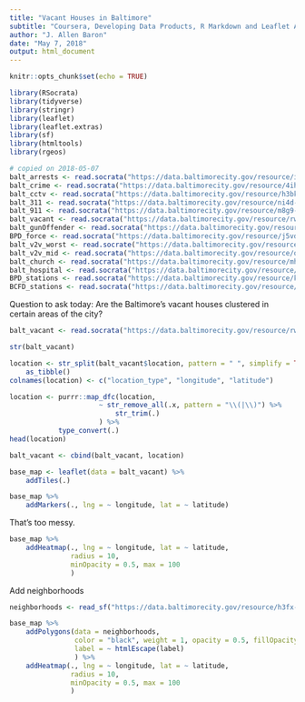 ```yaml
---
title: "Vacant Houses in Baltimore"
subtitle: "Coursera, Developing Data Products, R Markdown and Leaflet Assignment (Wk 2)"
author: "J. Allen Baron"
date: "May 7, 2018"
output: html_document
---
```


```r
knitr::opts_chunk$set(echo = TRUE)
```

```r
library(RSocrata)
library(tidyverse)
library(stringr)
library(leaflet)
library(leaflet.extras)
library(sf)
library(htmltools)
library(rgeos)
```

```r
# copied on 2018-05-07
balt_arrests <- read.socrata("https://data.baltimorecity.gov/resource/icjs-e3jg.csv")
balt_crime <- read.socrata("https://data.baltimorecity.gov/resource/4ih5-d5d5.csv")
balt_cctv <- read.socrata("https://data.baltimorecity.gov/resource/h3bk-xcnf.csv")
balt_311 <- read.socrata("https://data.baltimorecity.gov/resource/ni4d-8w7k.csv")
balt_911 <- read.socrata("https://data.baltimorecity.gov/resource/m8g9-abgb.csv")
balt_vacant <- read.socrata("https://data.baltimorecity.gov/resource/rw5h-nvv4.csv")
balt_gunOffender <- read.socrata("https://data.baltimorecity.gov/resource/vgtq-a93m.csv")
BPD_force <- read.socrata("https://data.baltimorecity.gov/resource/j5vd-se44.csv")
balt_v2v_worst <- read.socrate("https://data.baltimorecity.gov/resource/v38f-9vhr.csv")
balt_v2v_mid <- read.socrata("https://data.baltimorecity.gov/resource/qfba-sx7b.csv")
balt_church <- read.socrata("https://data.baltimorecity.gov/resource/mh28-dtmi.csv")
balt_hospital <- read.socrata("https://data.baltimorecity.gov/resource/gmcs-qk4e.csv")
BPD_stations <- read.socrata("https://data.baltimorecity.gov/resource/ky7v-68uv.csv")
BCFD_stations <- read.socrata("https://data.baltimorecity.gov/resource/689q-eiea.csv")
```

Question to ask today: Are the Baltimore's vacant houses clustered in certain areas of the city?

```r
balt_vacant <- read.socrata("https://data.baltimorecity.gov/resource/rw5h-nvv4.csv")
```

```r
str(balt_vacant)
```
    
```r
location <- str_split(balt_vacant$location, pattern = " ", simplify = TRUE) %>%
    as_tibble()
colnames(location) <- c("location_type", "longitude", "latitude")

location <- purrr::map_dfc(location,
                      ~ str_remove_all(.x, pattern = "\\(|\\)") %>%
                          str_trim(.)
                      ) %>%
            type_convert(.)
head(location)

balt_vacant <- cbind(balt_vacant, location)
```

```r
base_map <- leaflet(data = balt_vacant) %>%
    addTiles(.)

base_map %>%
    addMarkers(., lng = ~ longitude, lat = ~ latitude)
```

That's too messy.

```r
base_map %>%
    addHeatmap(., lng = ~ longitude, lat = ~ latitude,
               radius = 10,
               minOpacity = 0.5, max = 100
               )
```

Add neighborhoods
```r
neighborhoods <- read_sf("https://data.baltimorecity.gov/resource/h3fx-54q3.geojson")
```

```r
base_map %>%
    addPolygons(data = neighborhoods,
                color = "black", weight = 1, opacity = 0.5, fillOpacity = 0,
                label = ~ htmlEscape(label)
                ) %>%
    addHeatmap(., lng = ~ longitude, lat = ~ latitude,
               radius = 10,
               minOpacity = 0.5, max = 100
               )
```